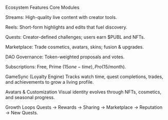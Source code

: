 Ecosystem Features
Core Modules

Streams: High-quality live content with creator tools.

Reels: Short-form highlights and edits that fuel discovery.

Quests: Creator-defined challenges; users earn $PUBL and NFTs.

Marketplace: Trade cosmetics, avatars, skins; fusion & upgrades.

DAO Governance: Token-weighted proposals and votes.

Subscriptions: Free, Prime ($15 one-time), Pro ($15/month).

GameSync (Loyalty Engine)
Tracks watch time, quest completions, trades, and achievements to grow a living profile.

Avatars & Customization
Visual identity evolves through NFTs, cosmetics, and seasonal progress.

Growth Loops
Quests → Rewards → Sharing → Marketplace → Reputation → New Quests.
